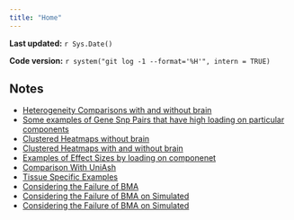 ```yaml
---
title: "Home"
---
```


**Last updated:** `r Sys.Date()`

**Code version:** `r system("git log -1 --format='%H'", intern = TRUE)`

## Notes

*  [Heterogeneity Comparisons with and without brain](ComparingHeterogeneity_withandwithoutBrain.html)
*  [Some examples of Gene Snp Pairs that have high loading on particular components](ExamplesofUKs.html)
*  [Clustered Heatmaps without brain](NoBrainPatternsofSharing.html)
*  [Clustered Heatmaps with and without brain](UsingStructureinHeatmaps.html)
*  [Examples of Effect Sizes by loading on componenet](plottingbycomponenetz.html)
*  [Comparison With UniAsh](ComparingwithUnivAsh_beta.pdf)
*  [Tissue Specific Examples](TissueSpecific.html)
*  [Considering the Failure of BMA](ComparingtoanalysiswithBMA.html)
*  [Considering the Failure of BMA on Simulated](../Figures/normstuffeb_nobrain.png)
*  [Considering the Failure of BMA on Simulated](/Users/sarahurbut/matrix_ash/Vignettes/BmaFails.html)